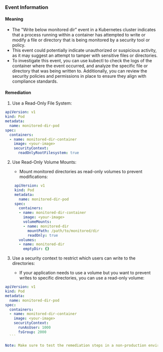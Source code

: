 
### Event Information

#### Meaning

- The "Write below monitored dir" event in a Kubernetes cluster indicates that a process running within a container has attempted to write or modify a file or directory that is being monitored by a security tool or policy.
- This event could potentially indicate unauthorized or suspicious activity, as it may suggest an attempt to tamper with sensitive files or directories.
- To investigate this event, you can use kubectl to check the logs of the container where the event occurred, and analyze the specific file or directory that was being written to. Additionally, you can review the security policies and permissions in place to ensure they align with compliance standards.

#### Remediation

1. Use a Read-Only File System:
```yaml
apiVersion: v1
kind: Pod
metadata:
  name: monitored-dir-pod
spec:
  containers:
  - name: monitored-dir-container
    image: <your-image>
    securityContext:
      readOnlyRootFilesystem: true
```

2. Use Read-Only Volume Mounts:
   - Mount monitored directories as read-only volumes to prevent modifications:
   ```yaml
    apiVersion: v1
    kind: Pod
    metadata:
      name: monitored-dir-pod
    spec:
      containers:
      - name: monitored-dir-container
        image: <your-image>
        volumeMounts:
        - name: monitored-dir
          mountPath: /path/to/monitored/dir
          readOnly: true
      volumes:
      - name: monitored-dir
        emptyDir: {}
     ```

3. Use a security context to restrict which users can write to the directories:
   - If your application needs to use a volume but you want to prevent writes to specific directories, you can use a read-only volume: 
  ```yaml
  apiVersion: v1
  kind: Pod
  metadata:
    name: monitored-dir-pod
  spec:
    containers:
    - name: monitored-dir-container
      image: <your-image>
      securityContext:
        runAsUser: 1000
        fsGroup: 2000
    ```
  
Note: Make sure to test the remediation steps in a non-production environment before applying them to production.

